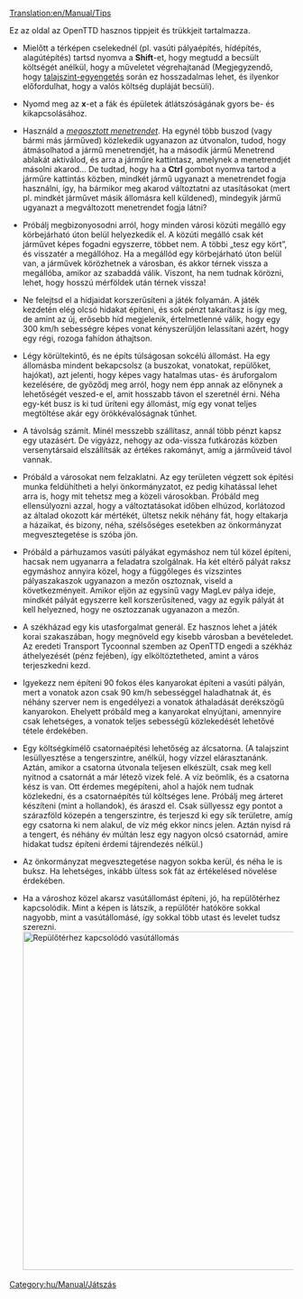 [[Translation:en/Manual/Tips]]
{{hu/Manual/Tartalomjegyzék}}

Ez az oldal az OpenTTD hasznos tippjeit és trükkjeit tartalmazza.

* Mielőtt a térképen cselekednél (pl. vasúti pályaépítés, hídépítés, alagútépítés) tartsd nyomva a '''Shift'''-et, hogy megtudd a becsült költségét anélkül, hogy a műveletet végrehajtanád (Megjegyzendő, hogy [[hu/Manual/Tájrendezés#talajszint-egyengetes|talajszint-egyengetés]] során ez hosszadalmas lehet, és ilyenkor előfordulhat, hogy a valós költség dupláját becsüli).

*Nyomd meg az '''x'''-et a fák és épületek átlátszóságának gyors be- és kikapcsolásához.

*Használd a ''[[hu/Megosztott menetrend|megosztott menetrendet]]''. Ha egynél több buszod (vagy bármi más járműved) közlekedik ugyanazon az útvonalon, tudod, hogy átmásolhatod a jármű menetrendjét, ha a második jármű Menetrend ablakát aktiválod, és arra a járműre kattintasz, amelynek a menetrendjét másolni akarod… De tudtad, hogy ha a '''Ctrl''' gombot nyomva tartod a járműre kattintás közben, mindkét jármű ugyanazt a menetrendet fogja használni, így, ha bármikor meg akarod változtatni az utasításokat (mert pl. mindkét járművet másik állomásra kell küldened), mindegyik jármű ugyanazt a megváltozott menetrendet fogja látni?

* Próbálj megbizonyosodni arról, hogy minden városi közúti megálló egy körbejárható úton belül helyezkedik el. A közúti megálló csak két járművet képes fogadni egyszerre, többet nem. A többi „tesz egy kört”, és visszatér a megállóhoz. Ha a megállód egy körbejárható úton belül van, a járművek körözhetnek a városban, és akkor térnek vissza a megállóba, amikor az szabaddá válik. Viszont, ha nem tudnak körözni, lehet, hogy hosszú mérföldek után térnek vissza!

*Ne felejtsd el a hídjaidat korszerűsíteni a játék folyamán. A játék kezdetén elég olcsó hidakat építeni, és sok pénzt takarítasz is így meg, de amint az új, erősebb híd megjelenik, értelmetlenné válik, hogy egy 300 km/h sebességre képes vonat kényszerüljön lelassítani azért, hogy egy régi, rozoga fahídon áthajtson.

*Légy körültekintő, és ne építs túlságosan sokcélú állomást. Ha egy állomásba mindent bekapcsolsz (a buszokat, vonatokat, repülőket, hajókat), azt jelenti, hogy képes vagy hatalmas utas- és áruforgalom kezelésére, de győződj meg arról, hogy nem épp annak az előnynek a lehetőségét veszed-e el, amit hosszabb távon el szeretnél érni. Néha egy-két busz is ki tud üríteni egy állomást, míg egy vonat teljes megtöltése akár egy örökkévalóságnak tűnhet.

*A távolság számít. Minél messzebb szállítasz, annál több pénzt kapsz egy utazásért. De vigyázz, nehogy az oda-vissza futkározás közben versenytársaid elszállítsák az értékes rakományt, amíg a járműveid távol vannak.

*Próbáld a városokat nem felzaklatni. Az egy területen végzett sok építési munka feldühítheti a helyi önkormányzatot, ez pedig kihatással lehet arra is, hogy mit tehetsz meg a közeli városokban. Próbáld meg ellensúlyozni azzal, hogy a változtatásokat időben elhúzod, korlátozod az általad okozott kár mértékét, ültetsz nekik néhány fát, hogy eltakarja a házaikat, és bizony, néha, szélsőséges esetekben az önkormányzat megvesztegetése is szóba jön.

* Próbáld a párhuzamos vasúti pályákat egymáshoz nem túl közel építeni, hacsak nem ugyanarra a feladatra szolgálnak. Ha két eltérő pályát raksz egymáshoz annyira közel, hogy a függőleges és vízszintes pályaszakaszok ugyanazon a mezőn osztoznak, viseld a következményeit. Amikor eljön az egysínű vagy MagLev pálya ideje, mindkét pályát egyszerre kell korszerűsítened, vagy az egyik pályát át kell helyezned, hogy ne osztozzanak ugyanazon a mezőn. 

* A székházad egy kis utasforgalmat generál. Ez hasznos lehet a játék korai szakaszában, hogy megnöveld egy kisebb városban a bevételedet. Az eredeti Transport Tycoonnal szemben az OpenTTD engedi a székház áthelyezését (pénz fejében), így elköltöztetheted, amint a város terjeszkedni kezd.

* Igyekezz nem építeni 90 fokos éles kanyarokat építeni a vasúti pályán, mert a vonatok azon csak 90 km/h sebességgel haladhatnak át, és néhány szerver nem is engedélyezi a vonatok áthaladását derékszögű kanyarokon. Ehelyett próbáld meg a kanyarokat elnyújtani, amennyire csak lehetséges, a vonatok teljes sebességű közlekedését lehetővé tétele érdekében. 

*Egy költségkímélő csatornaépítési lehetőség az álcsatorna. (A talajszint lesüllyesztése a tengerszintre, anélkül, hogy vízzel elárasztanánk. Aztán, amikor a csatorna útvonala teljesen elkészült, csak meg kell nyitnod a csatornát a már létező vizek felé. A víz beömlik, és a csatorna kész is van. Ott érdemes megépíteni, ahol a hajók nem tudnak közlekedni, és a csatornaépítés túl költséges lene. Próbálj meg árteret készíteni (mint a hollandok), és áraszd el. Csak süllyessz egy pontot a szárazföld közepén a tengerszintre, és terjeszd ki egy sík területre, amíg egy csatorna ki nem alakul, de víz még ekkor nincs jelen. Aztán nyisd rá a tengert, és néhány év múltán lesz egy nagyon olcsó csatornád, amire hidakat tudsz építeni érdemi tájrendezés nélkül.)

*Az önkormányzat megvesztegetése nagyon sokba kerül, és néha le is buksz. Ha lehetséges, inkább ültess sok fát az értékelésed növelése érdekében.

*Ha a városhoz közel akarsz vasútállomást építeni, jó, ha repülőtérhez kapcsolódik. Mint a képen is látszik, a repülőtér hatóköre sokkal nagyobb, mint a vasútállomásé, így sokkal több utast és levelet tudsz szerezni.[[File:en/Manual/Train vs Airport station.png|thumb|600px|center|Repülőtérhez kapcsolódó vasútállomás]]

[[Category:hu/Manual/Játszás]]